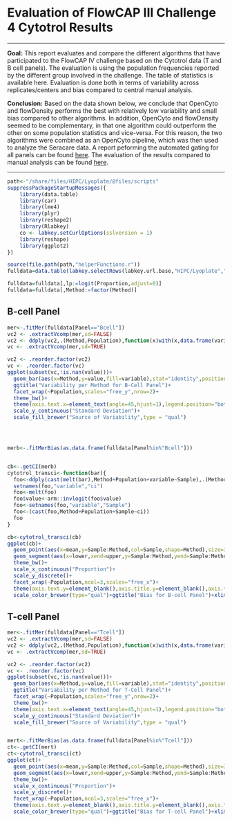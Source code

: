 # Evaluation of FlowCAP III Challenge 4 Cytotrol Results

<hr>

**Goal:** This report evaluates and compare the different algorithms that have participated to the FlowCAP IV challenge based on the Cytotrol data (T and B cell panels). 
The evaluation is using the population frequencies reported by the different group involved in the challenge. The table of statistics is available here.
Evaluation is done both in terms of variability across replicates/centers and bias compared to central manual analysis.

**Conclusion:** Based on the data shown below, we conclude that OpenCyto and flowDensity performs the best with relatively low variability and small bias compared to other algorithms. 
In addition, OpenCyto and flowDensity seemed to be complementary, in that one algorithm could outperform the other on some population statistics and vice-versa. For this reason, 
the two algorithms were combined as an OpenCyto pipeline, which was then used to analyze the Seracare data. A report peforming the automated gating for all panels can be found [here](/reports/HIPC/Lyoplate/runReport.view?reportId=module%3ALyoplateVisualization%2Freports%2Fschemas%2FAnalyses%2FAutomatedGatingOfSeracareData%28AllPanels%29.Rmd&redirectUrl=%2Fproject%2FHIPC%2FLyoplate%2Fbegin.view%3FpageId%3DAnalyses). The evaluation of the results 
   compared to manual analysis can be found [here](/study/HIPC/Lyoplate/dataset.view?Dataset.reportId=db%3A159&datasetId=5001).

<hr>
   

```r
path<-"/share/files/HIPC/Lyoplate/@files/scripts"
suppressPackageStartupMessages({
    library(data.table)
    library(car)
    library(lme4)
    library(plyr)
    library(reshape2)
    library(Rlabkey)
    co <- labkey.setCurlOptions(sslversion = 1)
    library(reshape)
    library(ggplot2)
})

source(file.path(path,"helperFunctions.r"))
fulldata=data.table(labkey.selectRows(labkey.url.base,"HIPC/Lyoplate","study","Cytotrol FlowCAP III Data (T-cell and B-cell Panels)"))

fulldata=fulldata[,lp:=logit(Proportion,adjust=0)]
fulldata=fulldata[,Method:=factor(Method)]
```


## B-cell Panel

```r
mer<-.fitMer(fulldata[Panel=="Bcell"])
vc2 <- .extractVcomp(mer,sd=FALSE)
vc2 <- ddply(vc2,.(Method,Population),function(x)with(x,data.frame(variable,value=value/sum(value))))
vc <- .extractVcomp(mer,sd=TRUE)

vc2 <- .reorder.factor(vc2)
vc <- .reorder.factor(vc)
ggplot(subset(vc,!is.nan(value)))+
  geom_bar(aes(x=Method,y=value,fill=variable),stat="identity",position="stack")+
  ggtitle("Variability per Method for B-Cell Panel")+
  facet_wrap(~Population,scales="free_y",nrow=2)+
  theme_bw()+
  theme(axis.text.x=element_text(angle=45,hjust=1),legend.position="bottom")+
  scale_y_continuous("Standard Deviation")+
  scale_fill_brewer("Source of Variability",type = "qual")




merb<-.fitMerBias(as.data.frame(fulldata[Panel%in%"Bcell"]))


cb<-.getCI(merb)
cytotrol_transci<-function(bar){
  foo<-ddply(cast(melt(bar),Method+Population+variable~Sample),.(Method,Population,variable),function(x)with(x,data.frame(Sample1 = `(Intercept)`,Sample2=`(Intercept)`+Sample2,Sample3=`(Intercept)`+Sample3,Sample4=`(Intercept)`+Sample4)))
  setnames(foo,"variable","ci")
  foo<-melt(foo)
  foo$value<-arm::invlogit(foo$value)
  foo<-setnames(foo,"variable","Sample")
  foo<-(cast(foo,Method+Population+Sample~ci))
  foo
}

cb<-cytotrol_transci(cb)
ggplot(cb)+
  geom_point(aes(x=mean,y=Sample:Method,col=Sample,shape=Method),size=3)+
  geom_segment(aes(x=lower,xend=upper,y=Sample:Method,yend=Sample:Method,col=Sample),lineend="round",lwd=1)+
  theme_bw()+
  scale_x_continuous("Proportion")+
  scale_y_discrete()+
  facet_wrap(~Population,ncol=3,scales="free_x")+
  theme(axis.text.y=element_blank(),axis.title.y=element_blank(),axis.ticks.y=element_blank(),legend.position="bottom",legend.direction="horizontal")+
  scale_color_brewer(type="qual")+ggtitle("Bias for B-cell Panel")+xlim(c(0,0.5))

```
             
             
## T-cell Panel
             
```r

mer<-.fitMer(fulldata[Panel=="Tcell"])
vc2 <- .extractVcomp(mer,sd=FALSE)
vc2 <- ddply(vc2,.(Method,Population),function(x)with(x,data.frame(variable,value=value/sum(value))))
vc <- .extractVcomp(mer,sd=TRUE)

vc2 <- .reorder.factor(vc2)
vc <- .reorder.factor(vc)
ggplot(subset(vc,!is.nan(value)))+
  geom_bar(aes(x=Method,y=value,fill=variable),stat="identity",position="stack")+
  ggtitle("Variability per Method for T-Cell Panel")+
  facet_wrap(~Population,scales="free_y",nrow=2)+
  theme_bw()+
  theme(axis.text.x=element_text(angle=45,hjust=1),legend.position="bottom")+
  scale_y_continuous("Standard Deviation")+
  scale_fill_brewer("Source of Variability",type = "qual")


mert<-.fitMerBias(as.data.frame(fulldata[Panel%in%"Tcell"]))
ct<-.getCI(mert)
ct<-cytotrol_transci(ct)
ggplot(ct)+
  geom_point(aes(x=mean,y=Sample:Method,col=Sample,shape=Method),size=3)+
  geom_segment(aes(x=lower,xend=upper,y=Sample:Method,yend=Sample:Method,col=Sample),lineend="round",lwd=1)+
  theme_bw()+
  scale_x_continuous("Proportion")+
  scale_y_discrete()+
  facet_wrap(~Population,ncol=3,scales="free_x")+
  theme(axis.text.y=element_blank(),axis.title.y=element_blank(),axis.ticks.y=element_blank(),legend.position="bottom",legend.direction="horizontal")+
  scale_color_brewer(type="qual")+ggtitle("Bias for T-cell Panel")+xlim(c(0,0.7))
```

